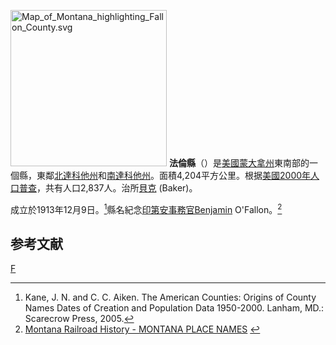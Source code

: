 {{noteTA
|T=zh-hans:法伦县 (蒙大拿州);zh-hk:法倫縣 (蒙大拿州);zh-tw:法倫郡 (蒙大拿州);
}}
[[File:Map_of_Montana_highlighting_Fallon_County.svg|250px]]
'''法倫縣'''（{{lang-en|Fallon County}}）是[[美國|美國]][[蒙大拿州|蒙大拿州]]東南部的一個縣，東鄰[[北達科他州|北達科他州]]和[[南達科他州|南達科他州]]。面積4,204平方公里。根据[[美國2000年人口普查|美國2000年人口普查]]，共有人口2,837人。治所[[貝克_(蒙大拿州)|貝克]] (Baker)。

成立於1913年12月9日。<ref>Kane, J. N. and C. C. Aiken. The American Counties: Origins of County Names Dates of Creation and Population Data 1950-2000. Lanham, MD.: Scarecrow Press, 2005. </ref>縣名紀念[[印第安事務官|印第安事務官]]Benjamin O'Fallon。<ref>[http://www.montanarailroadhistory.info/MontanaPlaceNames.htm Montana Railroad History - MONTANA PLACE NAMES] {{webarchive|url=https://web.archive.org/web/20070311053128/http://www.montanarailroadhistory.info/MontanaPlaceNames.htm |date=2007-03-11 }}</ref>

==参考文献==
<div class="references-small">
<references />
</div>
[[Category:蒙大拿州行政區劃|F]]